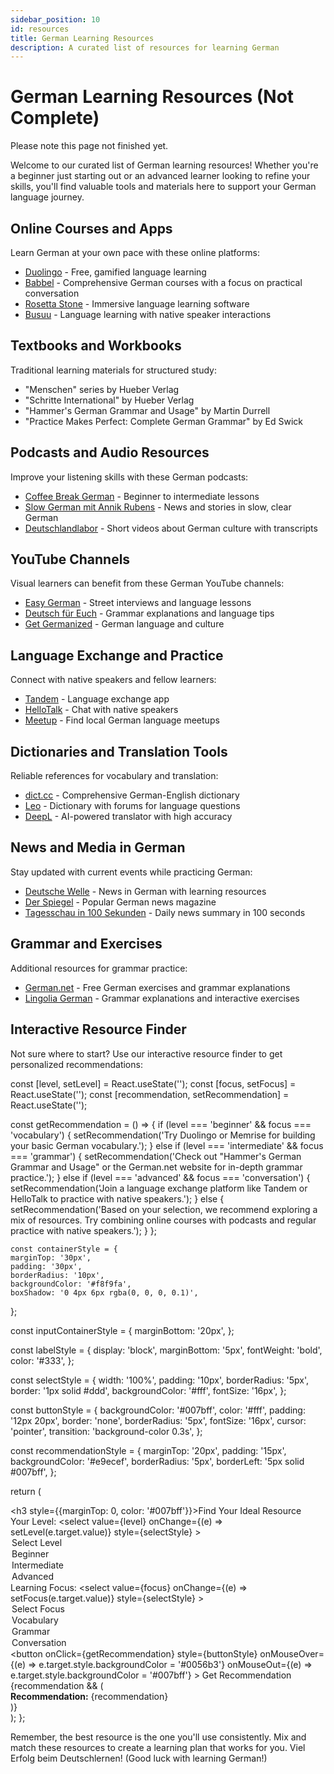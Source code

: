 ```yaml
---
sidebar_position: 10
id: resources
title: German Learning Resources
description: A curated list of resources for learning German
---
```



# German Learning Resources (Not Complete)

Please note this page not finished yet.

Welcome to our curated list of German learning resources! Whether you're a beginner just starting out or an advanced learner looking to refine your skills, you'll find valuable tools and materials here to support your German language journey.

## Online Courses and Apps

Learn German at your own pace with these online platforms:

- [Duolingo](https://www.duolingo.com/course/de/en/Learn-German) - Free, gamified language learning
- [Babbel](https://www.babbel.com/learn-german) - Comprehensive German courses with a focus on practical conversation
- [Rosetta Stone](https://www.rosettastone.com/learn-german) - Immersive language learning software
- [Busuu](https://www.busuu.com/en/course/learn-german-online) - Language learning with native speaker interactions

## Textbooks and Workbooks

Traditional learning materials for structured study:

- "Menschen" series by Hueber Verlag
- "Schritte International" by Hueber Verlag
- "Hammer's German Grammar and Usage" by Martin Durrell
- "Practice Makes Perfect: Complete German Grammar" by Ed Swick

## Podcasts and Audio Resources

Improve your listening skills with these German podcasts:

- [Coffee Break German](https://coffeebreaklanguages.com/coffeebreakgerman/) - Beginner to intermediate lessons
- [Slow German mit Annik Rubens](https://slowgerman.com/) - News and stories in slow, clear German
- [Deutschlandlabor](https://www.dw.com/en/learn-german/deutschlandlabor/s-32379) - Short videos about German culture with transcripts

## YouTube Channels

Visual learners can benefit from these German YouTube channels:

- [Easy German](https://www.youtube.com/c/EasyGerman) - Street interviews and language lessons
- [Deutsch für Euch](https://www.youtube.com/user/DeutschFuerEuch) - Grammar explanations and language tips
- [Get Germanized](https://www.youtube.com/user/MeisterLehnsherr) - German language and culture

## Language Exchange and Practice

Connect with native speakers and fellow learners:

- [Tandem](https://www.tandem.net/) - Language exchange app
- [HelloTalk](https://www.hellotalk.com/) - Chat with native speakers
- [Meetup](https://www.meetup.com/) - Find local German language meetups

## Dictionaries and Translation Tools

Reliable references for vocabulary and translation:

- [dict.cc](https://www.dict.cc/) - Comprehensive German-English dictionary
- [Leo](https://dict.leo.org/german-english/) - Dictionary with forums for language questions
- [DeepL](https://www.deepl.com/translator) - AI-powered translator with high accuracy

## News and Media in German

Stay updated with current events while practicing German:

- [Deutsche Welle](https://www.dw.com/de/) - News in German with learning resources
- [Der Spiegel](https://www.spiegel.de/) - Popular German news magazine
- [Tagesschau in 100 Sekunden](https://www.tagesschau.de/100sekunden/) - Daily news summary in 100 seconds

## Grammar and Exercises

Additional resources for grammar practice:

- [German.net](https://german.net/) - Free German exercises and grammar explanations
- [Lingolia German](https://deutsch.lingolia.com/en/) - Grammar explanations and interactive exercises

## Interactive Resource Finder

Not sure where to start? Use our interactive resource finder to get personalized recommendations:

  const [level, setLevel] = React.useState('');
  const [focus, setFocus] = React.useState('');
  const [recommendation, setRecommendation] = React.useState('');


  const getRecommendation = () => {
    if (level === 'beginner' && focus === 'vocabulary') {
      setRecommendation('Try Duolingo or Memrise for building your basic German vocabulary.');
    } else if (level === 'intermediate' && focus === 'grammar') {
      setRecommendation('Check out "Hammer\'s German Grammar and Usage" or the German.net website for in-depth grammar practice.');
    } else if (level === 'advanced' && focus === 'conversation') {
      setRecommendation('Join a language exchange platform like Tandem or HelloTalk to practice with native speakers.');
    } else {
      setRecommendation('Based on your selection, we recommend exploring a mix of resources. Try combining online courses with podcasts and regular practice with native speakers.');
    }
  };

    const containerStyle = {
    marginTop: '30px',
    padding: '30px',
    borderRadius: '10px',
    backgroundColor: '#f8f9fa',
    boxShadow: '0 4px 6px rgba(0, 0, 0, 0.1)',
  };

  const inputContainerStyle = {
    marginBottom: '20px',
  };

  const labelStyle = {
    display: 'block',
    marginBottom: '5px',
    fontWeight: 'bold',
    color: '#333',
  };

  const selectStyle = {
    width: '100%',
    padding: '10px',
    borderRadius: '5px',
    border: '1px solid #ddd',
    backgroundColor: '#fff',
    fontSize: '16px',
  };

  const buttonStyle = {
    backgroundColor: '#007bff',
    color: '#fff',
    padding: '12px 20px',
    border: 'none',
    borderRadius: '5px',
    fontSize: '16px',
    cursor: 'pointer',
    transition: 'background-color 0.3s',
  };

  const recommendationStyle = {
    marginTop: '20px',
    padding: '15px',
    backgroundColor: '#e9ecef',
    borderRadius: '5px',
    borderLeft: '5px solid #007bff',
  };

  return (
    <div style={containerStyle}>
      <h3 style={{marginTop: 0, color: '#007bff'}}>Find Your Ideal Resource</h3>
      <div style={inputContainerStyle}>
        <label style={labelStyle}>Your Level:</label>
        <select 
          value={level} 
          onChange={(e) => setLevel(e.target.value)}
          style={selectStyle}
        >
          <option value="">Select Level</option>
          <option value="beginner">Beginner</option>
          <option value="intermediate">Intermediate</option>
          <option value="advanced">Advanced</option>
        </select>
      </div>
      <div style={inputContainerStyle}>
        <label style={labelStyle}>Learning Focus:</label>
        <select 
          value={focus} 
          onChange={(e) => setFocus(e.target.value)}
          style={selectStyle}
        >
          <option value="">Select Focus</option>
          <option value="vocabulary">Vocabulary</option>
          <option value="grammar">Grammar</option>
          <option value="conversation">Conversation</option>
        </select>
      </div>
      <button 
        onClick={getRecommendation} 
        style={buttonStyle}
        onMouseOver={(e) => e.target.style.backgroundColor = '#0056b3'}
        onMouseOut={(e) => e.target.style.backgroundColor = '#007bff'}
      >
        Get Recommendation
      </button>
      {recommendation && (
        <div style={recommendationStyle}>
          <strong>Recommendation:</strong> {recommendation}
        </div>
      )}
    </div>
  );
};

<ResourceFinder />

Remember, the best resource is the one you'll use consistently. Mix and match these resources to create a learning plan that works for you. Viel Erfolg beim Deutschlernen! (Good luck with learning German!)